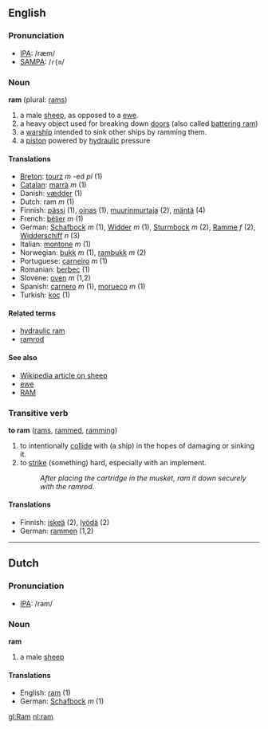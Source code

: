 ==English==
=== Pronunciation ===
*[[w:IPA|IPA]]: /ræm/
*[[w:SAMPA|SAMPA]]: /<tt>r{m</tt>/

=== Noun ===

'''ram''' (plural: [[rams]])
# a male [[sheep]], as opposed to a [[ewe]].
# a heavy object used for breaking down [[door]]s (also called [[battering ram]])
# a [[warship]] intended to sink other ships by ramming them.
# a [[piston]] powered by [[hydraulic]] pressure

==== Translations ====
*[[Breton]]: [[tourz]] ''m'' -ed ''pl'' (1)
*[[Catalan]]: [[marrà]] ''m'' (1)
*Danish: [[vædder]] (1)
*Dutch: ram ''m'' (1)
*Finnish: [[pässi]] (1), [[oinas]] (1), [[muurinmurtaja]] (2), [[mäntä]] (4)
*French: [[bélier]] ''m'' (1)
*German: [[Schafbock]] ''m'' (1), [[Widder]] ''m'' (1), [[Sturmbock]] ''m'' (2), [[Ramme]] ''f'' (2), [[Widderschiff]] ''n'' (3)
*Italian: [[montone]] ''m'' (1)
*Norwegian: [[bukk]] ''m'' (1), [[rambukk]] ''m'' (2)
*Portuguese: [[carneiro]] ''m'' (1)
*Romanian: [[berbec]] (1)
*Slovene: [[oven]] ''m'' (1,2)
*Spanish: [[carnero]] ''m'' (1), [[morueco]] ''m'' (1)
*Turkish: [[koç]] (1)

====Related terms====
*[[hydraulic ram]]
*[[ramrod]]

====See also====
*[[w:sheep|Wikipedia article on sheep]]
*[[ewe]]
*[[RAM]]

=== Transitive verb ===
'''to ram''' ([[rams]], [[rammed]], [[ramming]])
# to intentionally [[collide]] with (a ship) in the hopes of damaging or sinking it.
# to [[strike]] (something) hard, especially with an implement.
#: ''After placing the cartridge in the musket, ram it down securely with the ramrod.''

====Translations====
*Finnish: [[iskeä]] (2), [[lyödä]] (2)
*German: [[rammen]] (1,2)
----
==Dutch==
=== Pronunciation ===
*[[w:IPA|IPA]]: /ram/

=== Noun ===
'''ram'''
# a male [[sheep]]
====Translations====
*English: [[ram]] (1)
*German: [[Schafbock]] ''m'' (1)


[[gl:Ram]]
[[nl:ram]]